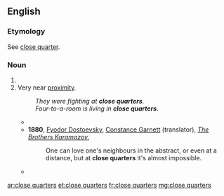 ==English==

===Etymology===
See [[close quarter]].

===Noun===
{{head|en|noun plural form}}

# {{plural of|close quarter|lang=en}}
# Very near [[proximity]].
#: ''They were fighting at '''close quarters'''.''
#: ''Four-to-a-room is living in '''close quarters'''.''
#* {{quote-text|year=1857|author={{w|Robert Michael Ballantyne}}|title=[[s:The Coral Island/Chapter 9|The Coral Island]]|passage=I was also advised to put on a belt and carry a short cudgel or bludgeon in it, for, as Jack truly remarked, the sling would be of little use if we should chance to come to '''close quarters''' with any wild animal.}}
#* '''1880''', [[w:Fyodor Dostoevsky|Fyodor Dostoevsky]], [[w:Constance Garnett|Constance Garnett]] (translator), ''[[s:The Brothers Karamazov/Book V/Chapter 4|The Brothers Karamazov]]'',
#*: One can love one's neighbours in the abstract, or even at a distance, but at '''close quarters''' it's almost impossible.
#* {{quote-text|year=1913|author={{w|Edgar Rice Burroughs}}|title=[[s:The Cave Girl/Chapter VI|The Cave Girl]]|passage=With a sword and shield he could have let his enemies come to very '''close quarters''' with perfect impunity to himself and then have run them through with infinite ease.}}

[[ar:close quarters]]
[[et:close quarters]]
[[fr:close quarters]]
[[mg:close quarters]]